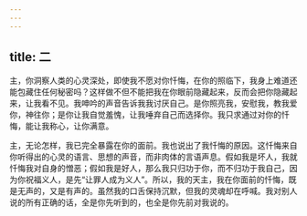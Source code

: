 ```yaml
---
---
---
```

title: 二
---

主，你洞察人类的心灵深处，即使我不愿对你忏悔，在你的照临下，我身上难道还能包藏住任何秘密吗？这样做不但不能把我在你眼前隐藏起来，反而会把你隐藏起来，让我看不见。我呻吟的声音告诉我我讨厌自己。是你照亮我，安慰我，教我爱你，神往你；是你让我自觉羞愧，让我唾弃自己而选择你。我只求通过对你的忏悔，能让我称心，让你满意。

主，无论怎样，我已完全暴露在你的面前。我也说出了我忏悔的原因。这忏悔来自你听得出的心灵的语言、思想的声音，而非肉体的言语声息。假如我是坏人，我就忏悔我对自身的憎恶；假如我是好人，那么我只归功于你，而不归功于我自己，因为你祝福义人，是先“让罪人成为义人”。所以，我的天主，我在你面前的忏悔，既是无声的，又是有声的。虽然我的口舌保持沉默，但我的灵魂却在呼喊。我对别人说的所有正确的话，全是你先听到的，也全是你先前对我说的。